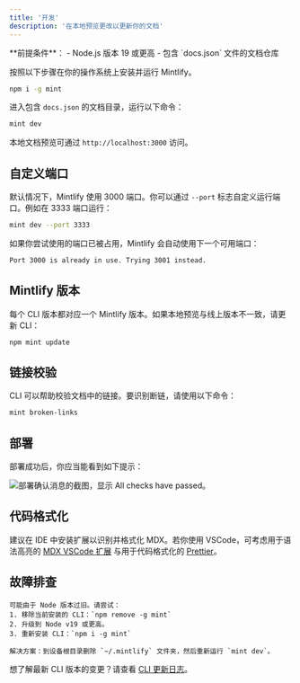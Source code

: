 ```yaml
---
title: '开发'
description: '在本地预览更改以更新你的文档'
---
```


<Info>
  **前提条件**：
  - Node.js 版本 19 或更高
  - 包含 `docs.json` 文件的文档仓库
</Info>

按照以下步骤在你的操作系统上安装并运行 Mintlify。

<Steps>
<Step title="安装 Mintlify CLI">

```bash
npm i -g mint
```
</Step>

<Step title="本地预览">

进入包含 `docs.json` 的文档目录，运行以下命令：

```bash
mint dev
```

本地文档预览可通过 `http://localhost:3000` 访问。

</Step>
</Steps>

## 自定义端口

默认情况下，Mintlify 使用 3000 端口。你可以通过 `--port` 标志自定义运行端口。例如在 3333 端口运行：

```bash
mint dev --port 3333
```

如果你尝试使用的端口已被占用，Mintlify 会自动使用下一个可用端口：

```md
Port 3000 is already in use. Trying 3001 instead.
```

## Mintlify 版本

每个 CLI 版本都对应一个 Mintlify 版本。如果本地预览与线上版本不一致，请更新 CLI：

```bash
npm mint update
```

## 链接校验

CLI 可以帮助校验文档中的链接。要识别断链，请使用以下命令：

```bash
mint broken-links
```

## 部署

部署成功后，你应当能看到如下提示：

<Frame>
  <img src="/images/checks-passed.png" alt="部署确认消息的截图，显示 All checks have passed。" style={{ borderRadius: '0.5rem' }} />
</Frame>

## 代码格式化

建议在 IDE 中安装扩展以识别并格式化 MDX。若你使用 VSCode，可考虑用于语法高亮的 [MDX VSCode 扩展](https://marketplace.visualstudio.com/items?itemName=unifiedjs.vscode-mdx) 与用于代码格式化的 [Prettier](https://marketplace.visualstudio.com/items?itemName=esbenp.prettier-vscode)。

## 故障排查

<AccordionGroup>
  <Accordion title='错误：Could not load the "sharp" module using the darwin-arm64 runtime'>

    可能由于 Node 版本过旧。请尝试：
    1. 移除当前安装的 CLI：`npm remove -g mint`
    2. 升级到 Node v19 或更高。
    3. 重新安装 CLI：`npm i -g mint`
  </Accordion>

  <Accordion title="问题：遇到未知错误">
  
    解决方案：到设备根目录删除 `~/.mintlify` 文件夹，然后重新运行 `mint dev`。
  </Accordion>
</AccordionGroup>

想了解最新 CLI 版本的变更？请查看 [CLI 更新日志](https://www.npmjs.com/package/mintlify?activeTab=versions)。
